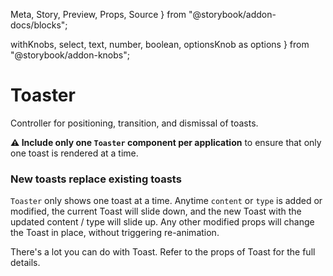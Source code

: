   Meta,
  Story,
  Preview,
  Props,
  Source
} from "@storybook/addon-docs/blocks";

  withKnobs,
  select,
  text,
  number,
  boolean,
  optionsKnob as options
} from "@storybook/addon-knobs";



<Meta
  title="Components/Interactive/Toaster"
  decorators={[withKnobs]}
  component={Toaster}
/>

# Toaster

<ImportPath component={Toaster} section="interactive" />

Controller for positioning, transition, and dismissal of toasts.

<Story name="Knobs">
  <Toaster
    dismissDelay={number("dismissDelay", undefined)}
    dismissToast={action('dismissToast')}
    isAutoDismiss={boolean("isAutoDismiss", undefined)}
    toastProps={{
      content: text("content", 'Check out this toast'),
      type: options(
        "type",
        arrayToOptions(['error', 'success', 'info', 'progress']),
        'info',
        { display: "inline-radio" }
      ),
      progress: number("progress", 42, {
        range: true,
        min: 1,
        max: 100,
        step: 1
      }),
      canDismiss: boolean("canDismiss", undefined),
      dismissOnAction: boolean("dismissOnAction", true),
      actionLabel: text("actionLabel", 'Action'),
      onAction: action('onAction')
    }}
  />
</Story>

**⚠️ Include only one `Toaster` component per application** to ensure that only one toast is rendered at a time.

### New toasts replace existing toasts

`Toaster` only shows one toast at a time. Anytime `content` or `type` is added or modified, the current Toast will slide
down, and the new Toast with the updated content / type will slide up. Any other modified props will change the Toast in
place, without triggering re-animation.

There's a lot you can do with Toast. Refer to the props of Toast for the full details.